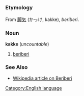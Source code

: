 =={{en}}==
[[Category:English language]]
===Etymology===
From {{ja}} [[脚気]] (かっけ, kakke), ''beriberi''.
===Noun===
'''kakke''' (''uncountable'')

#[[beriberi]]
===See Also===
*[[w:beriberi|Wikipedia article on Beriberi]]